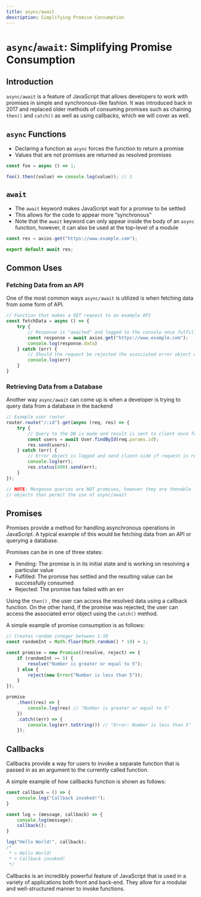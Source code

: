 ```yaml
---
title: async/await
description: Simplifying Promise Consumption
---
```



# `async`/`await`: Simplifying Promise Consumption

## Introduction

`async/await` is a feature of JavaScript that allows developers to work with promises in simple and synchronous-like fashion. It was introduced back in 2017 and replaced older methods of consuming promises such as chaining `then()` and `catch()` as well as using callbacks, which we will cover as well.

## `async` Functions

- Declaring a function as `async` forces the function to return a promise
- Values that are not promises are returned as resolved promises

```jsx
const foo = async () => 1;

foo().then((value) => console.log(value)); // 1
```

## `await`

- The `await` keyword makes JavaScript wait for a promise to be settled
- This allows for the code to appear more “synchronous”
- Note that the `await` keyword can only appear inside the body of an `async` function, however, it can also be used at the top-level of a module

```jsx
const res = axios.get("https://www.example.com");

export default await res;
```

## Common Uses

### Fetching Data from an API

One of the most common ways `async/await` is utilized is when fetching data from some form of API.

```jsx
// Function that makes a GET request to an example API
const fetchData = async () => {
	try {
		// Response is "awaited" and logged to the console once fulfilled
		const response = await axios.get("https://www.example.com");
		console.log(response.data)
	} catch (err) {
		// Should the request be rejected the associated error object will be logged
		console.log(err)
	}
}
```

### Retrieving Data from a Database

Another way `async/await` can come up is when a developer is trying to query data from a database in the backend

```jsx
// Example user router
router.route("/:id").get(async (req, res) => {
	try {
		// Query to the DB is made and result is sent to client once fulfilled
		const users = await User.findById(req.params.id);
		res.send(users);
	} catch (err) {
		// Error object is logged and send client-side if request is rejected
		console.log(err);
		res.status(400).send(err);
	}
});

// NOTE: Mongoose queries are NOT promises, however they are thenable 
// objects that permit the use of async/await
```

## Promises

Promises provide a method for handling asynchronous operations in JavaScript. A typical example of this would be fetching data from an API or querying a database.

Promises can be in one of three states:

- Pending: The promise is in its initial state and is working on resolving a particular value
- Fulfilled: The promise has settled and the resulting value can be successfully consumed
- Rejected: The promise has failed with an err

Using the `then()` , the user can access the resolved data using a callback function. On the other hand, if the promise was rejected, the user can access the associated error object using the `catch()` method.

A simple example of promise consumption is as follows:

```jsx
// Creates random integer between 1-10
const randomInt = Math.floor(Math.random() * 10) + 1;

const promise = new Promise((resolve, reject) => {
	if (randomInt >= 5) {
		resolve("Number is greater or equal to 5");
	} else {
		reject(new Error("Number is less than 5"));
	}
});

promise
	.then((res) => {
		console.log(res) // "Number is greater or equal to 5"
	})
	.catch((err) => {
		console.log(err.toString()) // "Error: Number is less than 5"
	});
```

## Callbacks

Callbacks provide a way for users to invoke a separate function that is passed in as an argument to the currently called function.

A simple example of how callbacks function is shown as follows:

```jsx
const callback = () => {
	console.log("Callback invoked!");
}

const log = (message, callback) => {
	console.log(message);
	callback();
}

log("Hello World!", callback);
/*
 * > Hello World!
 * > Callback invoked!
 */
```

Callbacks is an incredibly powerful feature of JavaScript that is used in a variety of applications both front and back-end. They allow for a modular and well-structured manner to invoke functions.